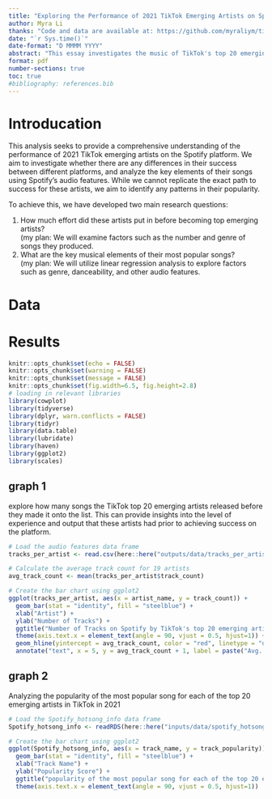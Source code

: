 ```yaml
---
title: "Exploring the Performance of 2021 TikTok Emerging Artists on Spotify: An Analysis of Musical Elements and Efforts Towards Success"
author: Myra Li
thanks: "Code and data are available at: https://github.com/myraliym/tiktok_spotify.git"
date: "`r Sys.time()`"
date-format: "D MMMM YYYY"
abstract: "This essay investigates the music of TikTok's top 20 emerging artists in 2021, with a focus on analyzing their song production and the popularity of their most successful songs. The report draws on data from the TikTok 2021 Music Report and Spotify API to explore the reasons behind these artists' rise to prominence and their potential for continued success in the industry."
format: pdf
number-sections: true
toc: true
#bibliography: references.bib
---
```

\newpage
# Introducation
This analysis seeks to provide a comprehensive understanding of the performance of 2021 TikTok emerging artists on the Spotify platform. We aim to investigate whether there are any differences in their success between different platforms, and analyze the key elements of their songs using Spotify's audio features. While we cannot replicate the exact path to success for these artists, we aim to identify any patterns in their popularity.
                   
To achieve this, we have developed two main research questions:                         
                  
1) How much effort did these artists put in before becoming top emerging artists?                   
(my plan: We will examine factors such as the number and genre of songs they produced.                
2) What are the key musical elements of their most popular songs?                     
(my plan: We will utilize linear regression analysis to explore factors such as genre, danceability, and other audio features.     

# Data
# Results
```r
knitr::opts_chunk$set(echo = FALSE)
knitr::opts_chunk$set(warning = FALSE)
knitr::opts_chunk$set(message = FALSE)
knitr::opts_chunk$set(fig.width=6.5, fig.height=2.8) 
# loading in relevant libraries
library(cowplot)
library(tidyverse)
library(dplyr, warn.conflicts = FALSE)
library(tidyr)
library(data.table)
library(lubridate)
library(haven)
library(ggplot2)
library(scales)
```

## graph 1
explore how many songs the TikTok top 20 emerging artists released before they made it onto the list. This can provide insights into the level of experience and output that these artists had prior to achieving success on the platform.

```r
# Load the audio features data frame
tracks_per_artist <- read.csv(here::here("outputs/data/tracks_per_artist.csv"))

# Calculate the average track count for 19 artists
avg_track_count <- mean(tracks_per_artist$track_count)

# Create the bar chart using ggplot2
ggplot(tracks_per_artist, aes(x = artist_name, y = track_count)) +
  geom_bar(stat = "identity", fill = "steelblue") +
  xlab("Artist") +
  ylab("Number of Tracks") +
  ggtitle("Number of Tracks on Spotify by TikTok's top 20 emerging artists (excluding Navos) in 2021") +
  theme(axis.text.x = element_text(angle = 90, vjust = 0.5, hjust=1)) +
  geom_hline(yintercept = avg_track_count, color = "red", linetype = "dashed") +
  annotate("text", x = 5, y = avg_track_count + 1, label = paste("Avg. Track Count:", round(avg_track_count, 2)))

```
## graph 2
Analyzing the popularity of the most popular song for each of the top 20 emerging artists in TikTok in 2021
```r
# Load the Spotify_hotsong_info data frame
Spotify_hotsong_info <- readRDS(here::here("inputs/data/spotify_hotsong_info.rds"))

# Create the bar chart using ggplot2
ggplot(Spotify_hotsong_info, aes(x = track_name, y = track_popularity)) +
  geom_bar(stat = "identity", fill = "steelblue") +
  xlab("Track Name") +
  ylab("Popularity Score") +
  ggtitle("popularity of the most popular song for each of the top 20 emerging artists (excluding Navos) in TikTok in 2021") +
  theme(axis.text.x = element_text(angle = 90, vjust = 0.5, hjust=1))
```


